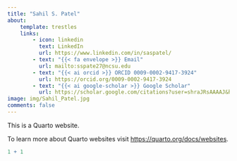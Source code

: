 ```yaml
---
title: "Sahil S. Patel"
about:
    template: trestles
    links:
        - icon: linkedin
          text: LinkedIn
          url: https://www.linkedin.com/in/saspatel/
        - text: "{{< fa envelope >}} Email"
          url: mailto:sspate27@ncsu.edu
        - text: "{{< ai orcid >}} ORCID 0009-0002-9417-3924"
          url: https://orcid.org/0009-0002-9417-3924
        - text: "{{< ai google-scholar >}} Google Scholar"
          url: https://scholar.google.com/citations?user=shraJRsAAAAJ&hl=en
image: img/Sahil_Patel.jpg
comments: false
---
```


This is a Quarto website.

To learn more about Quarto websites visit <https://quarto.org/docs/websites>.

```r
1 + 1
```
